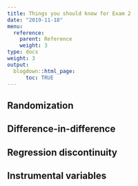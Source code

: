 ```yaml
---
title: Things you should know for Exam 2
date: "2019-11-18"
menu:
  reference:
    parent: Reference
    weight: 3
type: docs
weight: 3
output:
  blogdown::html_page:
      toc: TRUE
---
```


## Randomization

## Difference-in-difference

## Regression discontinuity

## Instrumental variables
